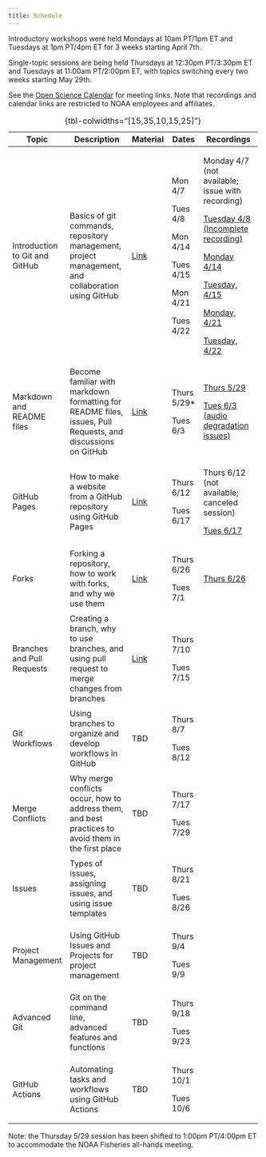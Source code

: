 ```yaml
---
title: Schedule
---
```


Introductory workshops were held Mondays at 10am PT/1pm ET and Tuesdays at 1pm PT/4pm ET for 3 weeks starting April 7th.

Single-topic sessions are being held Thursdays at 12:30pm PT/3:30pm ET and Tuesdays at 11:00am PT/2:00pm ET, with topics switching every two weeks starting May 29th.

See the [Open Science Calendar](https://calendar.google.com/calendar/u/0?cid=Y185MTZiNjk0OGVmMmVlOGI3ZDQ5YzI4NjYxZWZjMDc5ODMwM2MyNzQyYmUzOTljOTI5MGZhMDJkOTMyMGM3NjllQGdyb3VwLmNhbGVuZGFyLmdvb2dsZS5jb20) for meeting links. Note that recordings and calendar links are restricted to NOAA employees and affiliates.

+--------------------------------+-------------------------------------------------------------------------------------------------------------+---------------------------------------+--------------+-----------------------------------------------------------------------------------------------------------------------------+
| Topic                          | Description                                                                                                 | Material                              | Dates        | Recordings                                                                                                                  |
+================================+=============================================================================================================+=======================================+==============+=============================================================================================================================+
| Introduction to Git and GitHub | Basics of git commands, repository management, project management, and collaboration using GitHub           | [Link](intro/intro.qmd)               | Mon 4/7      | Monday 4/7 (not available; issue with recording)                                                                            |
|                                |                                                                                                             |                                       |              |                                                                                                                             |
|                                |                                                                                                             |                                       | Tues 4/8     | [Tuesday 4/8 (Incomplete recording)](https://drive.google.com/file/d/1rjvIRgexOe2D2l5fFf9GhXsQncWX6UYK/view?usp=drive_link) |
|                                |                                                                                                             |                                       |              |                                                                                                                             |
|                                |                                                                                                             |                                       | Mon 4/14     | [Monday 4/14](https://drive.google.com/file/d/1QZc8ixRZyUKyZoTyb_ERk7PeHWbi85aF/view?usp=sharing)                           |
|                                |                                                                                                             |                                       |              |                                                                                                                             |
|                                |                                                                                                             |                                       | Tues 4/15    | [Tuesday, 4/15](https://drive.google.com/file/d/1goH2jSuRZ17U1kCRe79M_LaQpWNDMtE4/view?usp=sharing)                         |
|                                |                                                                                                             |                                       |              |                                                                                                                             |
|                                |                                                                                                             |                                       | Mon 4/21     | [Monday, 4/21](https://drive.google.com/file/d/1-JuvFqiaDgLKB6sY_6AAgZC29dzwxI94/view?usp=drive_link)                       |
|                                |                                                                                                             |                                       |              |                                                                                                                             |
|                                |                                                                                                             |                                       | Tues 4/22    | [Tuesday, 4/22](https://drive.google.com/file/d/18iDAN_KNsGyS5YJH2std6uh3-5poRCGF/view?usp=sharing)                         |
+--------------------------------+-------------------------------------------------------------------------------------------------------------+---------------------------------------+--------------+-----------------------------------------------------------------------------------------------------------------------------+
| Markdown and README files      | Become familiar with markdown formatting for README files, issues, Pull Requests, and discussions on GitHub | [Link](markdown/markdown.qmd)         | Thurs 5/29\* | [Thurs 5/29](https://drive.google.com/file/d/1OC1kFU4mzVgWsBLFY5Ft6rWW6518zlax/view?usp=sharing)                            |
|                                |                                                                                                             |                                       |              |                                                                                                                             |
|                                |                                                                                                             |                                       | Tues 6/3     | [Tues 6/3 (audio degradation issues)](https://drive.google.com/file/d/1hy-ztB-uujfK1-9_JQDJ7-qt-pbtBpK0/view?usp=sharing)   |
+--------------------------------+-------------------------------------------------------------------------------------------------------------+---------------------------------------+--------------+-----------------------------------------------------------------------------------------------------------------------------+
| GitHub Pages                   | How to make a website from a GitHub repository using GitHub Pages                                           | [Link](github-pages/github-pages.qmd) | Thurs 6/12   | Thurs 6/12 (not available; canceled session)                                                                                |
|                                |                                                                                                             |                                       |              |                                                                                                                             |
|                                |                                                                                                             |                                       | Tues 6/17    | [Tues 6/17](https://drive.google.com/file/d/1hDRPGPLQb9lSEDB8ORs44HzZBIl3XcGQ/view?usp=sharing)                             |
+--------------------------------+-------------------------------------------------------------------------------------------------------------+---------------------------------------+--------------+-----------------------------------------------------------------------------------------------------------------------------+
| Forks                          | Forking a repository, how to work with forks, and why we use them                                           | [Link](forking/forking.qmd)           | Thurs 6/26   | [Thurs 6/26](https://drive.google.com/file/d/1KgOj8W6XwZ8Y9LyPjMkgLFmGcSTXtMC9/view?usp=sharing)                            |
|                                |                                                                                                             |                                       |              |                                                                                                                             |
|                                |                                                                                                             |                                       | Tues 7/1     |                                                                                                                             |
+--------------------------------+-------------------------------------------------------------------------------------------------------------+---------------------------------------+--------------+-----------------------------------------------------------------------------------------------------------------------------+
| Branches and Pull Requests     | Creating a branch, why to use branches, and using pull request to merge changes from branches               | [Link](branches/branches.qmd)         | Thurs 7/10   |                                                                                                                             |
|                                |                                                                                                             |                                       |              |                                                                                                                             |
|                                |                                                                                                             |                                       | Tues 7/15    |                                                                                                                             |
+--------------------------------+-------------------------------------------------------------------------------------------------------------+---------------------------------------+--------------+-----------------------------------------------------------------------------------------------------------------------------+
| Git Workflows                  | Using branches to organize and develop workflows in GitHub                                                  | TBD                                   | Thurs 8/7    |                                                                                                                             |
|                                |                                                                                                             |                                       |              |                                                                                                                             |
|                                |                                                                                                             |                                       | Tues 8/12    |                                                                                                                             |
+--------------------------------+-------------------------------------------------------------------------------------------------------------+---------------------------------------+--------------+-----------------------------------------------------------------------------------------------------------------------------+
| Merge Conflicts                | Why merge conflicts occur, how to address them, and best practices to avoid them in the first place         | TBD                                   | Thurs 7/17   |                                                                                                                             |
|                                |                                                                                                             |                                       |              |                                                                                                                             |
|                                |                                                                                                             |                                       | Tues 7/29    |                                                                                                                             |
+--------------------------------+-------------------------------------------------------------------------------------------------------------+---------------------------------------+--------------+-----------------------------------------------------------------------------------------------------------------------------+
| Issues                         | Types of issues, assigning issues, and using issue templates                                                | TBD                                   | Thurs 8/21   |                                                                                                                             |
|                                |                                                                                                             |                                       |              |                                                                                                                             |
|                                |                                                                                                             |                                       | Tues 8/26    |                                                                                                                             |
+--------------------------------+-------------------------------------------------------------------------------------------------------------+---------------------------------------+--------------+-----------------------------------------------------------------------------------------------------------------------------+
| Project Management             | Using GitHub Issues and Projects for project management                                                     | TBD                                   | Thurs 9/4    |                                                                                                                             |
|                                |                                                                                                             |                                       |              |                                                                                                                             |
|                                |                                                                                                             |                                       | Tues 9/9     |                                                                                                                             |
+--------------------------------+-------------------------------------------------------------------------------------------------------------+---------------------------------------+--------------+-----------------------------------------------------------------------------------------------------------------------------+
| Advanced Git                   | Git on the command line, advanced features and functions                                                    | TBD                                   | Thurs 9/18   |                                                                                                                             |
|                                |                                                                                                             |                                       |              |                                                                                                                             |
|                                |                                                                                                             |                                       | Tues 9/23    |                                                                                                                             |
+--------------------------------+-------------------------------------------------------------------------------------------------------------+---------------------------------------+--------------+-----------------------------------------------------------------------------------------------------------------------------+
| GitHub Actions                 | Automating tasks and workflows using GitHub Actions                                                         | TBD                                   | Thurs 10/1   |                                                                                                                             |
|                                |                                                                                                             |                                       |              |                                                                                                                             |
|                                |                                                                                                             |                                       | Tues 10/6    |                                                                                                                             |
+--------------------------------+-------------------------------------------------------------------------------------------------------------+---------------------------------------+--------------+-----------------------------------------------------------------------------------------------------------------------------+

: {tbl-colwidths="\[15,35,10,15,25\]"}

Note: the Thursday 5/29 session has been shifted to 1:00pm PT/4:00pm ET to accommodate the NOAA Fisheries all-hands meeting.